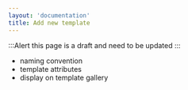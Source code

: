 ```yaml
---
layout: 'documentation'
title: Add new template
---
```


:::Alert
this page is a draft and need to be updated
:::

- naming convention
- template attributes
- display on template gallery
